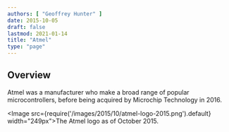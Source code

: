 ```yaml
---
authors: [ "Geoffrey Hunter" ]
date: 2015-10-05
draft: false
lastmod: 2021-01-14
title: "Atmel"
type: "page"
---
```


## Overview

Atmel was a manufacturer who make a broad range of popular microcontrollers, before being acquired by Microchip Technology in 2016.

<Image src={require('/images/2015/10/atmel-logo-2015.png').default} width="249px">The Atmel logo as of October 2015.</Image>
